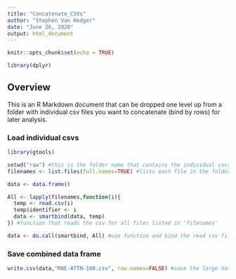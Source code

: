 ```yaml
---
title: "Concatenate_CSVs"
author: "Stephen Van Hedger"
date: "June 26, 2020"
output: html_document
---
```


```r
knitr::opts_chunk$set(echo = TRUE)

library(dplyr)
```

## Overview

This is an R Markdown document that can be dropped one level up from a folder with individual csv files you want to concatenate (bind by rows) for later analysis.

### Load individual csvs

```r

library(gtools)

setwd("raw") #this is the folder name that contains the individual csvs
filenames <- list.files(full.names=TRUE) #lists each file in the folder

data <- data.frame()

All <- lapply(filenames,function(i){
  temp <- read.csv(i)
  temp$identifier <- i
  data <- smartbind(data, temp)
}) #function that reads the csv for all files listed in 'filenames'

data <- do.call(smartbind, All) #use function and bind the read csv files be row into a large data frame

```

### Save combined data frame

```r


write.csv(data,"MAE-ATTN-100.csv", row.names=FALSE) #save the large data frame as its own csv file


```

